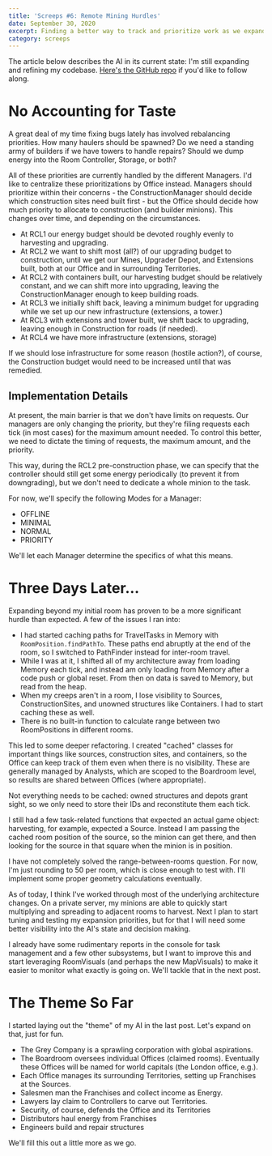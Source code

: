 ```yaml
---
title: 'Screeps #6: Remote Mining Hurdles'
date: September 30, 2020
excerpt: Finding a better way to track and prioritize work as we expand into other rooms
category: screeps
---
```


The article below describes the AI in its current state: I'm still expanding and refining my codebase. [Here's the GitHub repo](https://github.com/glitchassassin/screeps) if you'd like to follow along.

# No Accounting for Taste

A great deal of my time fixing bugs lately has involved rebalancing priorities. How many haulers should be spawned? Do we need a standing army of builders if we have towers to handle repairs? Should we dump energy into the Room Controller, Storage, or both?

All of these priorities are currently handled by the different Managers. I'd like to centralize these prioritizations by Office instead. Managers should prioritize within their concerns - the ConstructionManager should decide which construction sites need built first - but the Office should decide how much priority to allocate to construction (and builder minions). This changes over time, and depending on the circumstances.

- At RCL1 our energy budget should be devoted roughly evenly to harvesting and upgrading.
- At RCL2 we want to shift most (all?) of our upgrading budget to construction, until we get our Mines, Upgrader Depot, and Extensions built, both at our Office and in surrounding Territories.
- At RCL2 with containers built, our harvesting budget should be relatively constant, and we can shift more into upgrading, leaving the ConstructionManager enough to keep building roads.
- At RCL3 we initially shift back, leaving a minimum budget for upgrading while we set up our new infrastructure (extensions, a tower.)
- At RCL3 with extensions and tower built, we shift back to upgrading, leaving enough in Construction for roads (if needed).
- At RCL4 we have more infrastructure (extensions, storage)

If we should lose infrastructure for some reason (hostile action?), of course, the Construction budget would need to be increased until that was remedied.

## Implementation Details

At present, the main barrier is that we don't have limits on requests. Our managers are only changing the priority, but they're filing requests each tick (in most cases) for the maximum amount needed. To control this better, we need to dictate the timing of requests, the maximum amount, and the priority.

This way, during the RCL2 pre-construction phase, we can specify that the controller should still get some energy periodically (to prevent it from downgrading), but we don't need to dedicate a whole minion to the task.

For now, we'll specify the following Modes for a Manager:

- OFFLINE
- MINIMAL
- NORMAL
- PRIORITY

We'll let each Manager determine the specifics of what this means.

# Three Days Later...

Expanding beyond my initial room has proven to be a more significant hurdle than expected. A few of the issues I ran into:

- I had started caching paths for TravelTasks in Memory with `RoomPosition.findPathTo`. These paths end abruptly at the end of the room, so I switched to PathFinder instead for inter-room travel.
- While I was at it, I shifted all of my architecture away from loading Memory each tick, and instead am only loading from Memory after a code push or global reset. From then on data is saved to Memory, but read from the heap.
- When my creeps aren't in a room, I lose visibility to Sources, ConstructionSites, and unowned structures like Containers. I had to start caching these as well.
- There is no built-in function to calculate range between two RoomPositions in different rooms.

This led to some deeper refactoring. I created "cached" classes for important things like sources, construction sites, and containers, so the Office can keep track of them even when there is no visibility. These are generally managed by Analysts, which are scoped to the Boardroom level, so results are shared between Offices (where appropriate).

Not everything needs to be cached: owned structures and depots grant sight, so we only need to store their IDs and reconstitute them each tick.

I still had a few task-related functions that expected an actual game object: harvesting, for example, expected a Source. Instead I am passing the cached room position of the source, so the minion can get there, and then looking for the source in that square when the minion is in position.

I have not completely solved the range-between-rooms question. For now, I'm just rounding to 50 per room, which is close enough to test with. I'll implement some proper geometry calculations eventually.

As of today, I think I've worked through most of the underlying architecture changes. On a private server, my minions are able to quickly start multiplying and spreading to adjacent rooms to harvest. Next I plan to start tuning and testing my expansion priorities, but for that I will need some better visibility into the AI's state and decision making.

I already have some rudimentary reports in the console for task management and a few other subsystems, but I want to improve this and start leveraging RoomVisuals (and perhaps the new MapVisuals) to make it easier to monitor what exactly is going on. We'll tackle that in the next post.

# The Theme So Far

I started laying out the "theme" of my AI in the last post. Let's expand on that, just for fun.

- The Grey Company is a sprawling corporation with global aspirations.
- The Boardroom oversees individual Offices (claimed rooms). Eventually these Offices will be named for world capitals (the London office, e.g.).
- Each Office manages its surrounding Territories, setting up Franchises at the Sources.
- Salesmen man the Franchises and collect income as Energy.
- Lawyers lay claim to Controllers to carve out Territories.
- Security, of course, defends the Office and its Territories
- Distributors haul energy from Franchises
- Engineers build and repair structures

We'll fill this out a little more as we go.
